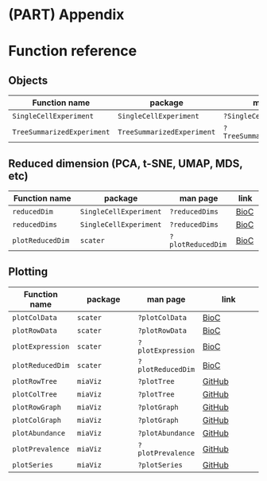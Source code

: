 # (PART) Appendix {-}

# Function reference {#function-ref}

## Objects

| Function name                 | package                       | man page                          | link |
|---------------                |---------                      |-------------                      |------|
| `SingleCellExperiment`        | `SingleCellExperiment`        | `?SingleCellExperiment`           | [BioC](https://doi.org/doi:10.18129/B9.bioc.SingleCellExperiment) |
| `TreeSummarizedExperiment`    | `TreeSummarizedExperiment`    | `?TreeSummarizedExperiment`       | [BioC](https://doi.org/doi:10.18129/B9.bioc.TreeSummarizedExperiment) |

## Reduced dimension (PCA, t-SNE, UMAP, MDS, etc)

| Function name         | package                       | man page          | link |
|---------------        |---------                      |-------------      |------|
| `reducedDim`          | `SingleCellExperiment`        | `?reducedDims`    | [BioC](https://doi.org/doi:10.18129/B9.bioc.SingleCellExperiment) |
| `reducedDims`         | `SingleCellExperiment`        | `?reducedDims`    | [BioC](https://doi.org/doi:10.18129/B9.bioc.SingleCellExperiment) |
| `plotReducedDim`      | `scater`                      | `?plotReducedDim` | [BioC](https://doi.org/doi:10.18129/B9.bioc.scater) |

## Plotting

| Function name         | package                       | man page          | link                                                     |
|---                    |---                            |---                |---                                                       |
| `plotColData`         | `scater`                      | `?plotColData`    | [BioC](https://doi.org/doi:10.18129/B9.bioc.scater)      |
| `plotRowData`         | `scater`                      | `?plotRowData`    | [BioC](https://doi.org/doi:10.18129/B9.bioc.scater)      |
| `plotExpression`      | `scater`                      | `?plotExpression` | [BioC](https://doi.org/doi:10.18129/B9.bioc.scater)      |
| `plotReducedDim`      | `scater`                      | `?plotReducedDim` | [BioC](https://doi.org/doi:10.18129/B9.bioc.scater)      |
| `plotRowTree`         | `miaViz`                      | `?plotTree`       | [GitHub](https://github.com/microbiome/miaViz)           |
| `plotColTree`         | `miaViz`                      | `?plotTree`       | [GitHub](https://github.com/microbiome/miaViz)           |
| `plotRowGraph`        | `miaViz`                      | `?plotGraph`      | [GitHub](https://github.com/microbiome/miaViz)           |
| `plotColGraph`        | `miaViz`                      | `?plotGraph`      | [GitHub](https://github.com/microbiome/miaViz)           |
| `plotAbundance`       | `miaViz`                      | `?plotAbundance`  | [GitHub](https://github.com/microbiome/miaViz)           |
| `plotPrevalence`      | `miaViz`                      | `?plotPrevalence` | [GitHub](https://github.com/microbiome/miaViz)      |
| `plotSeries`          | `miaViz`                      | `?plotSeries`     | [GitHub](https://github.com/microbiome/miaViz)              |

